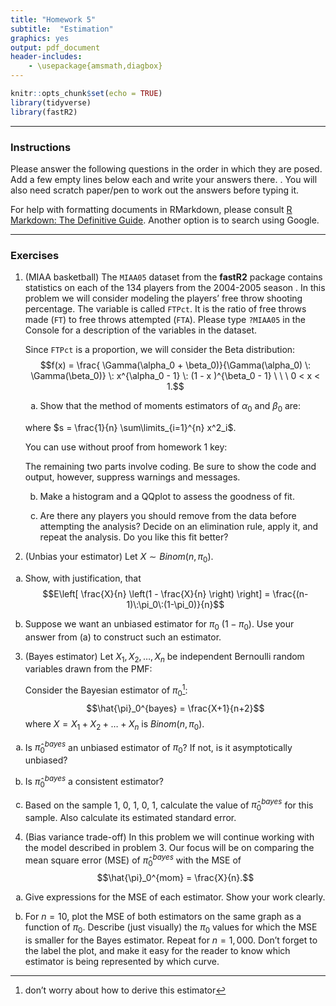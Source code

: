 ```yaml
---
title: "Homework 5"
subtitle:  "Estimation"
graphics: yes
output: pdf_document
header-includes:
    - \usepackage{amsmath,diagbox}
---
```


```r
knitr::opts_chunk$set(echo = TRUE)
library(tidyverse)
library(fastR2)
```

* * * 
### Instructions

Please answer the following questions in the order in which they are posed. Add a few empty lines below each and write your answers there. \textbf{Focus on answering in complete sentences and show work whether we ask for it or not}. You will also need scratch paper/pen to work out the answers before typing it.

For help with formatting documents in RMarkdown, please consult [R Markdown: The Definitive Guide](https://bookdown.org/yihui/rmarkdown/). Another option is to search using Google. 

* * *

### Exercises 

1. (MIAA basketball) The `MIAA05` dataset from the **fastR2** package contains statistics on each of the 134 players from the 2004-2005 season . In this problem we will consider modeling the players' free throw shooting percentage. The variable is called `FTPct`. It is the ratio of free throws made (`FT`) to free throws attempted (`FTA`). Please type `?MIAA05` in the Console for a description of the variables in the dataset.  


   Since `FTPct` is a proportion, we will consider the Beta distribution:
$$f(x) =  \frac{ \Gamma(\alpha_0 + \beta_0)}{\Gamma(\alpha_0) \: \Gamma(\beta_0)} \: x^{\alpha_0 - 1} \: (1 - x )^{\beta_0 - 1} \ \ \ 0 < x < 1.$$

   a. Show that the method of moments estimators of $\alpha_0$ and $\beta_0$ are:
\begin{align*}
\hat{\alpha}_0^{mom} &= \bar{x} \left[ \frac{\bar{x} - s}{s - \bar{x}^2} \right],\\
\hat{\beta}_0^{mom} &= \hat{\alpha}_0^{mom} \frac{1-\bar{x}}{\bar{x}}
\end{align*}

   where $s = \frac{1}{n} \sum\limits_{i=1}^{n} x^2_i$.  

   
   \emph{Hint:} You can use without proof from homework 1 key:
\begin{align*}
E\left[ X \right] &= \frac{\alpha_0}{\alpha_0+\beta_0}\\
E\left[X^2 \right] &= \frac{\alpha_0 (\alpha_0+1)}{(\alpha_0+\beta_0)\:(\alpha_0+\beta_0+1)}.
\end{align*}


   The remaining two parts involve coding. Be sure to show the code and output, however, suppress warnings and messages. 
   
   b. Make a histogram and a QQplot to assess the goodness of fit.
   
   c. Are there any players you should remove from the data before attempting the analysis? Decide on an elimination rule, apply it, and repeat the analysis. Do you like this fit better? 

2. (Unbias your estimator) Let $X \sim Binom(n, \pi_0)$.

a.  Show, with justification, that
$$E\left[ \frac{X}{n} \left(1 - \frac{X}{n} \right) \right] = \frac{(n-1)\:\pi_0\:(1-\pi_0)}{n}$$ 

b. Suppose we want an unbiased estimator for $\pi_0 \:(1-\pi_0).$ Use your answer from (a) to construct such an estimator.

3. (Bayes estimator) Let $X_1, X_2,\dots, X_n$ be independent Bernoulli random variables drawn from the PMF:
\begin{align*}
f(x) &= \left\{ \begin{array}{cc} 
          (1- \pi_0) & x = 0 \\
           \pi_0    & x=1 \end{array} \right.
\end{align*}

   Consider the Bayesian estimator of $\pi_0$^[don't worry about how to derive this estimator]: 
$$\hat{\pi}_0^{bayes} = \frac{X+1}{n+2}$$ 
where $X = X_1 + X_2 + \dots + X_n$ is $Binom(n, \pi_0)$.

a. Is $\hat{\pi}_0^{bayes}$ an unbiased estimator of $\pi_0$? If not, is it asymptotically unbiased?


b. Is $\hat{\pi}_0^{bayes}$ a consistent estimator?


c. Based on the sample 1, 0, 1, 0, 1, calculate the value of $\hat{\pi}_0^{bayes}$ for this sample. Also calculate its estimated standard error.


4. (Bias variance trade-off) In this problem we will continue working with the model described in problem 3. Our focus will be on comparing the mean square error (MSE) of $\hat{\pi}_0^{bayes}$ with the MSE of 
$$\hat{\pi}_0^{mom} = \frac{X}{n}.$$ 

a. Give expressions for the MSE of each estimator. Show your work clearly.


b. For $n = 10$, plot the MSE of both estimators on the same graph as a function of $\pi_0$. Describe (just visually) the $\pi_0$ values for which the MSE is smaller for the Bayes estimator. Repeat for $n=1,000$. Don't forget to the label the plot, and make it easy for the reader to know which estimator is being represented by which curve.
   
   \emph{This example illustrates the bias variance tradeoff. Sometimes a biased estimator does better than an unbiased one, if it has a smaller variance!}
   

